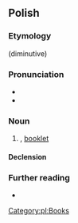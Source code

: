 ==Polish==

===Etymology===
{{suffix|książka|ka|lang=pl}} (diminutive)

===Pronunciation===
* {{pl-IPA}}
* {{audio|Pl-książeczka.ogg|Audio|lang=pl}}

===Noun===
{{pl-noun|f}}

# {{diminutive of|książka|lang=pl}}, [[booklet]]

====Declension====
{{pl-decl-noun-f}}

===Further reading===
* {{R:PWN}}

[[Category:pl:Books]]